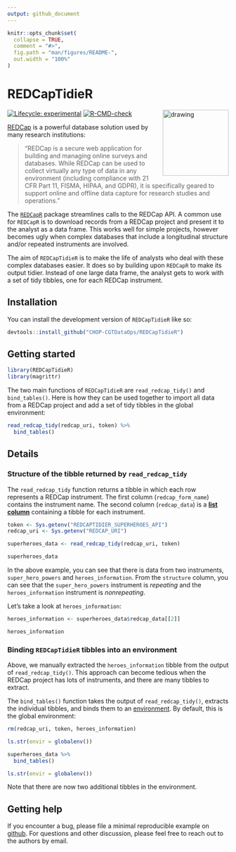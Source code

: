 ```yaml
---
output: github_document
---
```


<!-- README.md is generated from README.Rmd. Please edit that file -->

```r
knitr::opts_chunk$set(
  collapse = TRUE,
  comment = "#>",
  fig.path = "man/figures/README-",
  out.width = "100%"
)
```

# REDCapTidieR

<p align="center">

<img src="man/figures/REDCapTidieR.png" alt="drawing" width="150" align="right"/>

</p>

<!-- badges: start -->

[![Lifecycle: experimental](https://img.shields.io/badge/lifecycle-experimental-orange.svg)](https://lifecycle.r-lib.org/articles/stages.html#experimental) [![R-CMD-check](https://github.com/CHOP-CGTDataOps/REDCapTidieR/actions/workflows/R-CMD-check.yaml/badge.svg)](https://github.com/CHOP-CGTDataOps/REDCapTidieR/actions/workflows/R-CMD-check.yaml)

<!-- badges: end -->

[REDCap](https://www.project-redcap.org/) is a powerful database solution used by many research institutions:

> "REDCap is a secure web application for building and managing online surveys and databases. While REDCap can be used to collect virtually any type of data in any environment (including compliance with 21 CFR Part 11, FISMA, HIPAA, and GDPR), it is specifically geared to support online and offline data capture for research studies and operations."

The [`REDCapR`](https://ouhscbbmc.github.io/REDCapR/) package streamlines calls to the REDCap API. A common use for `REDCapR` is to download records from a REDCap project and present it to the analyst as a data frame. This works well for simple projects, however becomes ugly when complex databases that include a longitudinal structure and/or repeated instruments are involved.

The aim of `REDCapTidieR` is to make the life of analysts who deal with these complex databases easier. It does so by building upon `REDCapR` to make its output tidier. Instead of one large data frame, the analyst gets to work with a set of tidy tibbles, one for each REDCap instrument.

## Installation

You can install the development version of `REDCapTidieR` like so:

```r
devtools::install_github("CHOP-CGTDataOps/REDCapTidieR")
```

## Getting started

```r
library(REDCapTidieR)
library(magrittr)
```

The two main functions of `REDCapTidieR` are `read_redcap_tidy()` and `bind_tables()`. Here is how they can be used together to import all data from a REDCap project and add a set of tidy tibbles in the global environment:

```r
read_redcap_tidy(redcap_uri, token) %>% 
  bind_tables()
```

## Details

### Structure of the tibble returned by `read_redcap_tidy`

The `read_redcap_tidy` function returns a tibble in which each row represents a REDCap instrument. The first column (`redcap_form_name`) contains the instrument name. The second column (`redcap_data`) is a [**list column**](https://www.rstudio.com/resources/webinars/how-to-work-with-list-columns/) containing a tibble for each instrument.

```r
token <- Sys.getenv("REDCAPTIDIER_SUPERHEROES_API")
redcap_uri <- Sys.getenv("REDCAP_URI")
```

```r
superheroes_data <- read_redcap_tidy(redcap_uri, token)

superheroes_data
```

In the above example, you can see that there is data from two instruments, `super_hero_powers` and `heroes_information`. From the `structure` column, you can see that the `super_hero_powers` instrument is *repeating* and the `heroes_information` instrument is *nonrepeating*.

Let's take a look at `heroes_information`:

```r
heroes_information <- superheroes_data$redcap_data[[2]]

heroes_information
```

### Binding `REDCapTidieR` tibbles into an environment

Above, we manually extracted the `heroes_information` tibble from the output of `read_redcap_tidy()`. This approach can become tedious when the REDCap project has lots of instruments, and there are many tibbles to extract.

The `bind_tables()` function takes the output of `read_redcap_tidy()`, extracts the individual tibbles, and binds them to an [environment](http://adv-r.had.co.nz/Environments.html). By default, this is the global environment:

```r
rm(redcap_uri, token, heroes_information)
```

```r
ls.str(envir = globalenv())
```

```r
superheroes_data %>%
  bind_tables()
```

```r
ls.str(envir = globalenv())
```

Note that there are now two additional tibbles in the environment.

## Getting help

If you encounter a bug, please file a minimal reproducible example on [github](https://github.com/CHOP-CGTDataOps/REDCapTidieR/issues). For questions and other discussion, please feel free to reach out to the authors by email.
